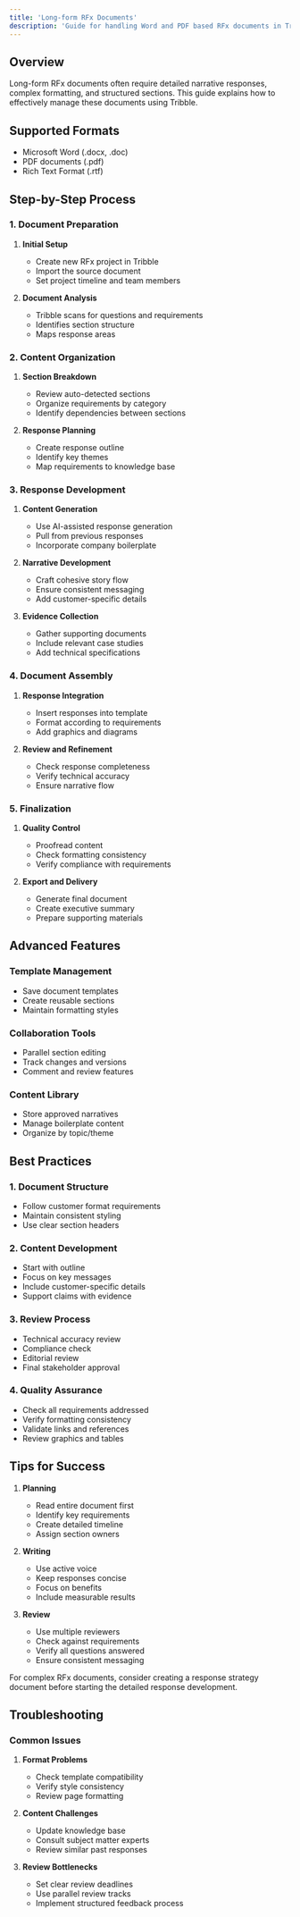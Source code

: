 ```yaml
---
title: 'Long-form RFx Documents'
description: 'Guide for handling Word and PDF based RFx documents in Tribble'
---
```


## Overview

Long-form RFx documents often require detailed narrative responses, complex formatting, and structured sections. This guide explains how to effectively manage these documents using Tribble.

## Supported Formats

- Microsoft Word (.docx, .doc)
- PDF documents (.pdf)
- Rich Text Format (.rtf)

## Step-by-Step Process

### 1. Document Preparation

1. **Initial Setup**
   - Create new RFx project in Tribble
   - Import the source document
   - Set project timeline and team members

2. **Document Analysis**
   - Tribble scans for questions and requirements
   - Identifies section structure
   - Maps response areas

### 2. Content Organization

1. **Section Breakdown**
   - Review auto-detected sections
   - Organize requirements by category
   - Identify dependencies between sections

2. **Response Planning**
   - Create response outline
   - Identify key themes
   - Map requirements to knowledge base

### 3. Response Development

1. **Content Generation**
   - Use AI-assisted response generation
   - Pull from previous responses
   - Incorporate company boilerplate

2. **Narrative Development**
   - Craft cohesive story flow
   - Ensure consistent messaging
   - Add customer-specific details

3. **Evidence Collection**
   - Gather supporting documents
   - Include relevant case studies
   - Add technical specifications

### 4. Document Assembly

1. **Response Integration**
   - Insert responses into template
   - Format according to requirements
   - Add graphics and diagrams

2. **Review and Refinement**
   - Check response completeness
   - Verify technical accuracy
   - Ensure narrative flow

### 5. Finalization

1. **Quality Control**
   - Proofread content
   - Check formatting consistency
   - Verify compliance with requirements

2. **Export and Delivery**
   - Generate final document
   - Create executive summary
   - Prepare supporting materials

## Advanced Features

### Template Management
- Save document templates
- Create reusable sections
- Maintain formatting styles

### Collaboration Tools
- Parallel section editing
- Track changes and versions
- Comment and review features

### Content Library
- Store approved narratives
- Manage boilerplate content
- Organize by topic/theme

## Best Practices

### 1. Document Structure
- Follow customer format requirements
- Maintain consistent styling
- Use clear section headers

### 2. Content Development
- Start with outline
- Focus on key messages
- Include customer-specific details
- Support claims with evidence

### 3. Review Process
- Technical accuracy review
- Compliance check
- Editorial review
- Final stakeholder approval

### 4. Quality Assurance
- Check all requirements addressed
- Verify formatting consistency
- Validate links and references
- Review graphics and tables

## Tips for Success

1. **Planning**
   - Read entire document first
   - Identify key requirements
   - Create detailed timeline
   - Assign section owners

2. **Writing**
   - Use active voice
   - Keep responses concise
   - Focus on benefits
   - Include measurable results

3. **Review**
   - Use multiple reviewers
   - Check against requirements
   - Verify all questions answered
   - Ensure consistent messaging

<Note>
For complex RFx documents, consider creating a response strategy document before starting the detailed response development.
</Note>

## Troubleshooting

### Common Issues

1. **Format Problems**
   - Check template compatibility
   - Verify style consistency
   - Review page formatting

2. **Content Challenges**
   - Update knowledge base
   - Consult subject matter experts
   - Review similar past responses

3. **Review Bottlenecks**
   - Set clear review deadlines
   - Use parallel review tracks
   - Implement structured feedback process 